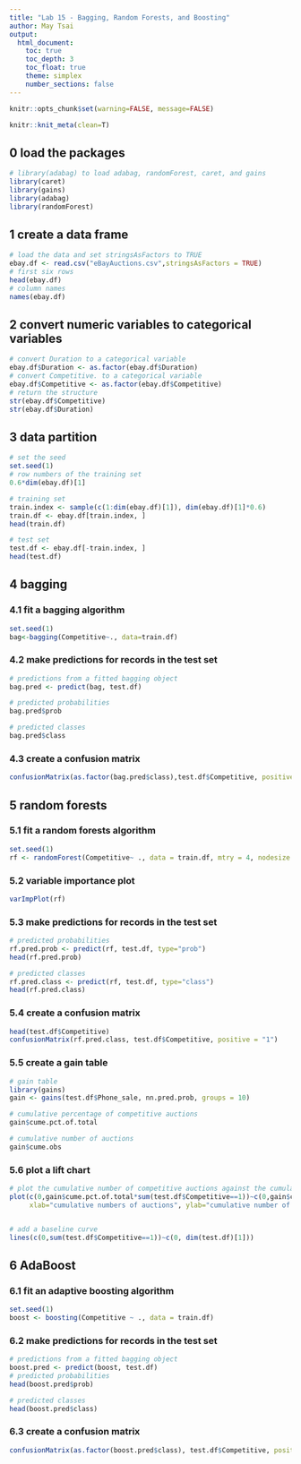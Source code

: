 ```yaml
---
title: "Lab 15 - Bagging, Random Forests, and Boosting"
author: May Tsai
output:
  html_document:
    toc: true
    toc_depth: 3
    toc_float: true
    theme: simplex
    number_sections: false
---
```


```r
knitr::opts_chunk$set(warning=FALSE, message=FALSE)
```

```r
knitr::knit_meta(clean=T)
```

## 0 load the packages 
```r
# library(adabag) to load adabag, randomForest, caret, and gains
library(caret)
library(gains)
library(adabag)
library(randomForest)
```

## 1 create a data frame
```r
# load the data and set stringsAsFactors to TRUE
ebay.df <- read.csv("eBayAuctions.csv",stringsAsFactors = TRUE)
# first six rows 
head(ebay.df)
# column names
names(ebay.df)
```

## 2 convert numeric variables to categorical variables
```r
# convert Duration to a categorical variable
ebay.df$Duration <- as.factor(ebay.df$Duration)
# convert Competitive. to a categorical variable
ebay.df$Competitive <- as.factor(ebay.df$Competitive) 
# return the structure 
str(ebay.df$Competitive)
str(ebay.df$Duration)
```

## 3 data partition
```r
# set the seed 
set.seed(1)
# row numbers of the training set
0.6*dim(ebay.df)[1]

# training set 
train.index <- sample(c(1:dim(ebay.df)[1]), dim(ebay.df)[1]*0.6)  
train.df <- ebay.df[train.index, ]
head(train.df)

# test set 
test.df <- ebay.df[-train.index, ]
head(test.df)

```

## 4 bagging 

### 4.1 fit a bagging algorithm 
```r
set.seed(1) 
bag<-bagging(Competitive~., data=train.df)
```

### 4.2 make predictions for records in the test set  
```r
# predictions from a fitted bagging object 
bag.pred <- predict(bag, test.df)

# predicted probabilities 
bag.pred$prob

# predicted classes
bag.pred$class
```

### 4.3 create a confusion matrix 
```r
confusionMatrix(as.factor(bag.pred$class),test.df$Competitive, positive="1")

```

## 5 random forests 

### 5.1 fit a random forests algorithm 
```r
set.seed(1)
rf <- randomForest(Competitive~ ., data = train.df, mtry = 4, nodesize = 5)  

```

### 5.2 variable importance plot
```r
varImpPlot(rf)

```

### 5.3 make predictions for records in the test set
```r
# predicted probabilities 
rf.pred.prob <- predict(rf, test.df, type="prob")
head(rf.pred.prob)

# predicted classes
rf.pred.class <- predict(rf, test.df, type="class")
head(rf.pred.class)
```

### 5.4 create a confusion matrix 
```r
head(test.df$Competitive)
confusionMatrix(rf.pred.class, test.df$Competitive, positive = "1")
```

### 5.5 create a gain table  
```r
# gain table 
library(gains)
gain <- gains(test.df$Phone_sale, nn.pred.prob, groups = 10)

# cumulative percentage of competitive auctions 
gain$cume.pct.of.total 

# cumulative number of auctions 
gain$cume.obs
```

### 5.6 plot a lift chart 
```r
# plot the cumulative number of competitive auctions against the cumulative number of auctions
plot(c(0,gain$cume.pct.of.total*sum(test.df$Competitive==1))~c(0,gain$cume.obs), 
     xlab="cumulative numbers of auctions", ylab="cumulative number of competitive auctions", type="l")


# add a baseline curve 
lines(c(0,sum(test.df$Competitive==1))~c(0, dim(test.df)[1]))

```

## 6 AdaBoost 

### 6.1 fit an adaptive boosting algorithm 
```r
set.seed(1)
boost <- boosting(Competitive ~ ., data = train.df)

```

### 6.2 make predictions for records in the test set  
```r
# predictions from a fitted bagging object 
boost.pred <- predict(boost, test.df)
# predicted probabilities 
head(boost.pred$prob)

# predicted classes 
head(boost.pred$class)

```

### 6.3 create a confusion matrix 
```r
confusionMatrix(as.factor(boost.pred$class), test.df$Competitive, positive = "1")

```
